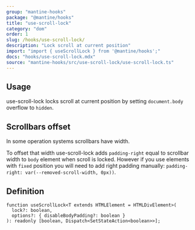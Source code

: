 ```yaml
---
group: "mantine-hooks"
package: "@mantine/hooks"
title: "use-scroll-lock"
category: "dom"
order: 1
slug: /hooks/use-scroll-lock/
description: "Lock scroll at current position"
import: "import { useScrollLock } from '@mantine/hooks';"
docs: "hooks/use-scroll-lock.mdx"
source: "mantine-hooks/src/use-scroll-lock/use-scroll-lock.ts"
---
```



## Usage

use-scroll-lock locks scroll at current position by setting `document.body` overflow to `hidden`.

<Demo data={HooksDemos.useScrollLockDemo} />

## Scrollbars offset

In some operation systems scrollbars have width.

To offset that width use-scroll-lock adds `padding-right` equal to scrollbar width to `body` element when scroll is locked.
However if you use elements with `fixed` position you will need to add right padding manually: `padding-right: var(--removed-scroll-width, 0px))`.

## Definition

```tsx
function useScrollLock<T extends HTMLElement = HTMLDivElement>(
  lock?: boolean,
  options?: { disableBodyPadding?: boolean }
): readonly [boolean, Dispatch<SetStateAction<boolean>>];
```
